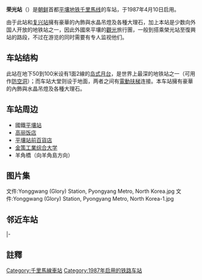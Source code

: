 {{expert|time=2010-02-11T04:33:31+00:00}}
{{Station Infobox
|Station Name=荣光站<br />영광역
|Linecolor1  = #FF0000
|Image       =Pyongyang Metro Ceiling.jpg
|ImageTitle  =荣光站豪華的內飾
|Number      =
|Location    =[[平壤|平壤]][[中區域|中區域]]
|Coord       ={{coord|39|0|28|N|125|44|4.7|E}}
|Line        =[[千里马线|千里马线]]
|Platform    =2个
|Exit        =
|Time        =1987年4月10日
|Time First  =
|Time Last   =
}}
'''荣光站'''（{{kor|名=北|諺=영광역|漢=榮光驛|羅=Yŏnggwang yŏk|f=y}}）是[[朝鲜人民民主主义共和国|朝鲜]]首都[[平壤|平壤]][[平壤地铁|地铁]][[千里馬线|千里馬线]]{{notetag|英語及韓語維基百科將其列入萬景台線，但日語及其他維基百科版本將該站列為千里馬線的一部分。}}的车站，于1987年4月10日启用。

由于此站和[[复兴站|复兴站]]擁有豪華的內飾與水晶吊燈及各種大理石，加上本站是少数向外国人开放的地铁站之一，因此外國來平壤的[[觀光|觀光]]旅行團，一般到搭乘榮光站至復興站的路段，不过在游览的同时需要有专人监视他们。

== 车站结构 ==
此站在地下50到100米设有1面2線的[[岛式月台|岛式月台]]，是世界上最深的地铁站之一（可用作[[防空洞|防空洞]]）；而车站大堂则设于地面，两者之间有[[電動扶梯|電動扶梯]]连接。本车站擁有豪華的內飾與水晶吊燈及各種大理石。
== 车站周边 ==
* 國鐵[[平壤站|平壤站]]
* [[高丽饭店|高丽饭店]]
* [[平壤站前百貨店|平壤站前百貨店]]
* [[金策工業综合大学|金策工業综合大学]]
* 羊角橋（向羊角島方向）

== 图片集 ==
<gallery>
文件:Yonggwang (Glory) Station, Pyongyang Metro, North Korea.jpg
文件:Yonggwang (Glory) Station, Pyongyang Metro, North Korea-1.jpg
</gallery>
== 邻近车站 ==
{{Start rail box|[[平壤地铁|平壤地铁]]}}
|-
{{s-inop|[[复兴站|复兴]]|本线终点|rows=2}}
{{s-line|[[千里马线|千里马线]]<br />荣光站}}
{{s-inop|[[烽火站|烽火]]|[[红星站_(朝鲜)|红星]]方向}}
{{end box}}

== 註釋 ==
{{notefoot}}

{{千里馬線}}

[[Category:千里馬線車站|Category:千里馬線車站]]
[[Category:1987年启用的铁路车站|Category:1987年启用的铁路车站]]